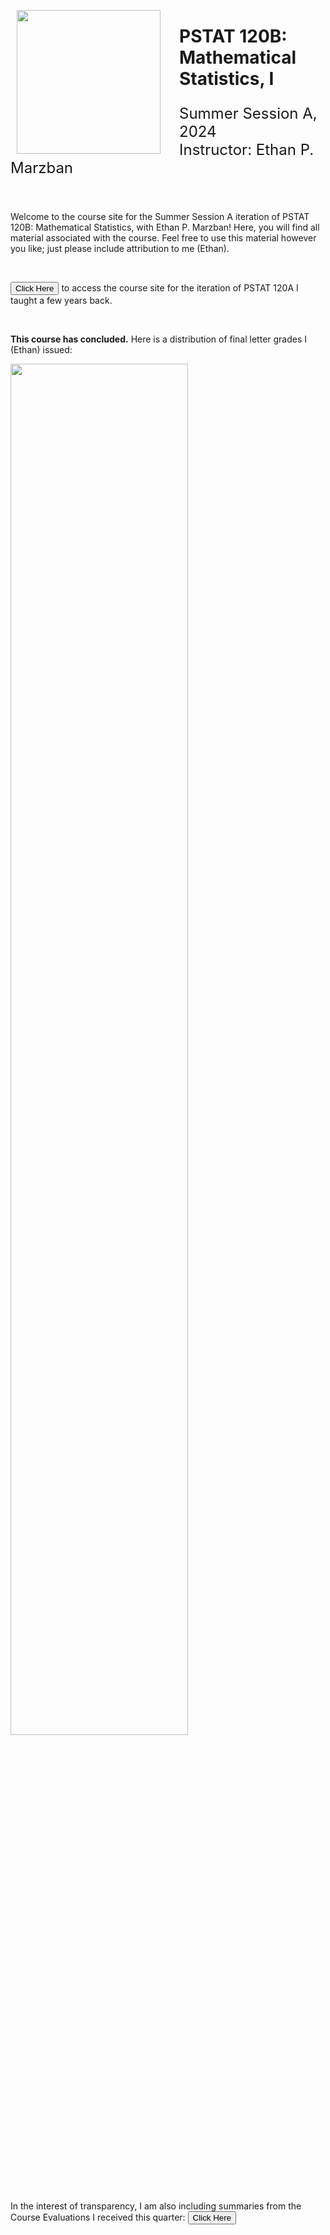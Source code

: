 
![](Images/Logos_Icons/120B_logo.png){style="float:left;padding: 0 30px 0 10px;" width="230"}

<h1>PSTAT 120B: Mathematical Statistics, I</h1>
<p style="font-size:1.5rem">Summer Session A, 2024 <br /> Instructor: Ethan P. Marzban</p>

\

Welcome to the course site for the Summer Session A iteration of PSTAT 120B: Mathematical Statistics, with Ethan P. Marzban! Here, you will find all material associated with the course. Feel free to use this material however you like; just please include attribution to me (Ethan).

\

<a href="https://pstat120a.github.io" target="_blank"><button type="button" class="btn btn-outline-primary">Click Here</button></a> to access the course site for the iteration of PSTAT 120A I taught a few years back.

\

**This course has concluded.** Here is a distribution of final letter grades I (Ethan) issued:

![](Files/Misc/Final_Grades.png){width="75%"}

In the interest of transparency, I am also including summaries from the Course Evaluations I received this quarter: <a href="Files/Misc/M24_Evaluations.pdf" target="_blank"><button type="button" class="btn btn-outline-primary">Click Here</button></a>